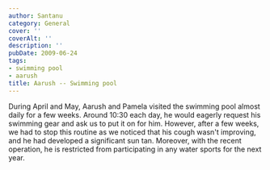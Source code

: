 ```yaml
---
author: Santanu
category: General
cover: ''
coverAlt: ''
description: ''
pubDate: 2009-06-24
tags:
- swimming pool
- aarush
title: Aarush -- Swimming pool
---
```


During April and May, Aarush and Pamela visited the swimming pool almost daily for a few weeks. Around 10:30 each day, he would eagerly request his swimming gear and ask us to put it on for him. However, after a few weeks, we had to stop this routine as we noticed that his cough wasn't improving, and he had developed a significant sun tan. Moreover, with the recent operation, he is restricted from participating in any water sports for the next year.